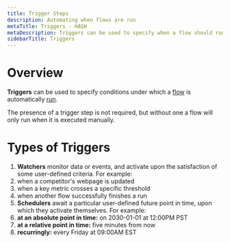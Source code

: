 ```yaml
---
title: Trigger Steps
description: Automating when flows are run
metaTitle: Triggers - HASH
metaDescription: Triggers can be used to specify when a flow should run: on a predefined schedule, or in response to an external event
sidebarTitle: Triggers
---
```


# Overview

**Triggers** can be used to specify conditions under which a [flow](/guide/flows) is automatically [run](/guide/flows#runs).

The presence of a trigger step is not required, but without one a flow will only run when it is executed manually.

# Types of Triggers<a id="#types" />

1. **Watchers** monitor data or events, and activate upon the satisfaction of some user-defined criteria. For example:
  1. when a competitor's webpage is updated
  1. when a key metric crosses a specific threshold
  1. when another flow successfully finishes a run
1. **Schedulers** await a particular user-defined future point in time, upon which they activate themselves. For example:
  1. **at an absolute point in time:** on 2030-01-01 at 12:00PM PST
  1. **at a relative point in time:** five minutes from now
  1. **recurringly:** every Friday at 09:00AM EST